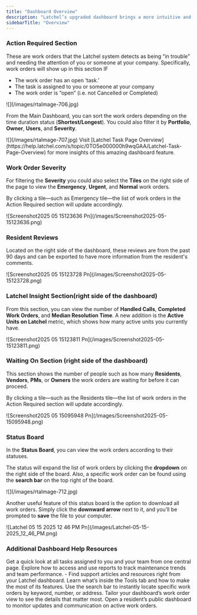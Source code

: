 ```yaml
---
title: "Dashboard Overview"
description: "Latchel’s upgraded dashboard brings a more intuitive and efficient experience, making it easier to manage work orders, track requests, and access key account settings—all in one place. With a modern interface and improved navigation, Dashboard 2.0 helps property managers and service providers streamline their workflow and get things done faster. Check out the new features and enhancements designed to simplify your day-to-day operations!"
sidebarTitle: "Overview"
---
```


### **Action Required Section**

These are work orders that the Latchel system detects as being “in trouble” and needing the attention of you or someone at your company. Specifically, work orders will show up in this section IF

- The work order has an open ‘task.’
- The task is assigned to you or someone at your company
- The work order is “open” (i.e. not Cancelled or Completed)

<Frame>
  ![](/images/rtaImage-706.jpg)
</Frame>

From the Main Dashboard, you can sort the work orders depending on the time duration status (**Shortest/Longest**). You could also filter it by **Portfolio**, **Owner**, **Users**, and **Severity**.

<Frame>
  ![](/images/rtaImage-707.jpg)
</Frame>

<Tip>
  Visit [Latchel Task Page Overview](https://help.latchel.com/s/topic/0TO5e000000h9wqGAA/Latchel-Task-Page-Overview) for more insights of this amazing dashboard feature.
</Tip>

### **Work Order Severity**

For filtering the **Severity** you could also select the **Tiles** on the right side of the page to view the **Emergency**, **Urgent**, and **Normal** work orders.

By clicking a tile—such as Emergency tile—the list of work orders in the Action Required section will update accordingly.

<Frame>
  ![Screenshot2025 05 15123636 Pn](/images/Screenshot2025-05-15123636.png)
</Frame>

### **Resident Reviews**

Located on the right side of the dashboard, these reviews are from the past 90 days and can be exported to have more information from the resident's comments.

<Frame>
  ![Screenshot2025 05 15123728 Pn](/images/Screenshot2025-05-15123728.png)
</Frame>

### **Latchel Insight Section**(right side of the dashboard)

From this section, you can view the number of **Handled Calls**, **Completed Work Orders**, and **Median Resolution Time**. A new addition is the **Active Units on Latchel** metric, which shows how many active units you currently have.

<Frame>
  ![Screenshot2025 05 15123811 Pn](/images/Screenshot2025-05-15123811.png)
</Frame>

### **Waiting On Section** (right side of the dashboard)

This section shows the number of people such as how many **Residents**, **Vendors**, **PMs**, or **Owners** the work orders are waiting for before it can proceed.

By clicking a tile—such as the Residents tile—the list of work orders in the Action Required section will update accordingly.

<Frame>
  ![Screenshot2025 05 15095948 Pn](/images/Screenshot2025-05-15095948.png)
</Frame>

### **Status Board**

In the **Status Board**, you can view the work orders according to their statuses. 

The status will expand the list of work orders by clicking the **dropdown** on the right side of the board. Also, a specific work order can be found using the **search bar** on the top right of the board.

<Frame>
  ![](/images/rtaImage-712.jpg)
</Frame>

Another useful feature of this status board is the option to download all work orders. Simply click the **downward arrow** next to it, and you’ll be prompted to **save** the file to your computer.

<Frame>
  ![Latchel 05 15 2025 12 46 PM Pn](/images/Latchel-05-15-2025_12_46_PM.png)
</Frame>

### **Additional Dashboard Help Resources**

<CardGroup cols={2}>
  <Card title="Latchel Task Page Overview" icon="diagram-subtask" iconType="duotone" color="#ff9b8a" horizontal href="/s/topic/0TO5e000000h9wqGAA/Latchel-Task-Page-Overview">
    Get a quick look at all tasks assigned to you and your team from one central page.
  </Card>
  <Card title="Latchel Reports Overview" icon="file-csv" iconType="duotone" color="#ff9b8a" horizontal href="/s/topic/0TO5e000000h9wqGAA/Latchel-Reports-Overview">
    Explore how to access and use reports to track maintenance trends and team performance.
  </Card>
  <Card title="How to Access the Help Center Through Your Latchel Dashboard" icon="pen-ruler" iconType="duotone" horizontal href="/s/topic/0TO5e000000h9wqGAA/How-to-Access-the-Help-Center-through-Your-Latchel-Dashboard">
    - Find support articles and resources right from your Latchel dashboard.
  </Card>
  <Card title="Navigating the New Tool Tab in the Latchel Dashboard" icon="toolbox" iconType="duotone" horizontal href="/s/topic/0TO5e000000h9wqGAA/Navigating-the-New-Tool-Tab-in-the-Latchel-Dashboard">
    Learn what’s inside the Tools tab and how to make the most of its features.
  </Card>
  <Card title="Quick Search Box for Work Orders" icon="box-open" iconType="duotone" horizontal href="/s/topic/0TO5e000000h9wqGAA/Quick-Search-Box-for-Work-Orders">
    Use the search bar to instantly locate specific work orders by keyword, number, or address.
  </Card>
  <Card title="Customizable Work Order Quick View" icon="inbox-full" iconType="duotone" horizontal href="/s/topic/0TO5e000000h9wqGAA/Customizable-Work-Order-Quick-View">
    Tailor your dashboard’s work order view to see the details that matter most.
  </Card>
  <Card title="How to Access and View a Resident Public Dashboard" icon="face-viewfinder" iconType="duotone" horizontal href="/s/topic/0TO5e000000h9wqGAA/How-to-Access-and-View-a-Resident-Public-Dashboard">
    Open a resident’s public dashboard to monitor updates and communication on active work orders.
  </Card>
</CardGroup>